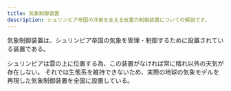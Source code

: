 ```yaml
---
title: 気象制御装置
description: シュリンピア帝国の浮島を支える反重力制御装置についての解説です。
---
```


気象制御装置は、シュリンピア帝国の気象を管理・制御するために設置されている装置である。

シュリンピアは雲の上に位置する為、この装置がなければ常に晴れ以外の天気が存在しない。
それでは生態系を維持できないため、実際の地球の気象モデルを再現した気象制御装置を全国に設置している。
